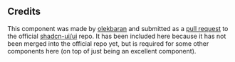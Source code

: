 ## Credits
This component was made by [olekbaran](https://github.com/olekbaran) and submitted as a [pull request](https://github.com/shadcn-ui/ui/pull/1583) to the official [shadcn-ui/ui](https://github.com/shadcn-ui/ui) repo. It has been included here because it has not been merged into the official repo yet, but is required for some other components here (on top of just being an excellent component).